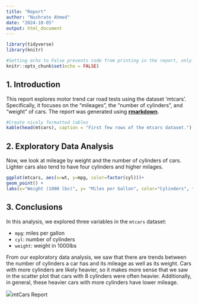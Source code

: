 ```yaml
---
title: "Report"
author: "Nushrate Ahmed"
date: "2024-10-05"
output: html_document
---
```


```r
library(tidyverse)
library(knitr)

#Setting echo to False prevents code from printing in the report, only output shows
knitr::opts_chunk$set(echo = FALSE)
```

## 1. Introduction

This report explores motor trend car road tests using the dataset 'mtcars'. Specifically, it focuses on the "mileages", 
the "number of cylinders", and "weight" of cars. The report was generated using [**rmarkdown**](http://rmarkdown.rstudio.com/).

```r
#Create nicely formatted tables
kable(head(mtcars), caption = "First few rows of the mtcars dataset.")
```

## 2. Exploratory Data Analysis

Now, we look at mileage by weight and the number of cylinders of cars. Lighter cars also tend to have
four cylinders and higher milages. 

```r
ggplot(mtcars, aes(x=wt, y=mpg, color=factor(cyl)))+
geom_point() +
labs(x="Weight (1000 lbs)", y= "Miles per Gallon", color="Cylinders", title="Mileage by Weight and Cylinders")
```

## 3. Conclusions

In this analysis, we explored three variables in the `mtcars` dataset:

- `mpg`: miles per gallon
- `cyl`: number of cylinders
- `weight`: weight in 1000lbs

From our exploratory data analysis, we saw that there are trends between the number of cylinders a car has and its mileage as well as its weight. Cars with more cylinders are likely heavier, so it makes more sense that we saw in the scatter plot that cars with 8 cylinders were often heavier. Additionally, in general, these heavier cars with more cylinders have lower mileage.

<img src="https://github.com/nushratea/Project-Data/blob/main/Reports/mtCars/mtCarsReport.jpeg">mtCars Report</a>
